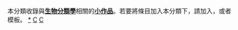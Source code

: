 {{Catnav|頁面分類|人文學科|文学|書籍|圖書資訊科學|分类系统|生物分類學}}
{{hiddencat}}
本分類收錄與'''[[生物分類學|生物分類學]]'''相關的'''[[Wikipedia:小作品|小作品]]'''。若要將條目加入本分類下，請加入'''{{tl|Taxonomy-stub}}'''，或者'''{{tl|分類學小作品}}'''模板。
[[category:生物分類學|*]]
[[category:生物學小作品|C]]
[[category:小作品类别|C]]